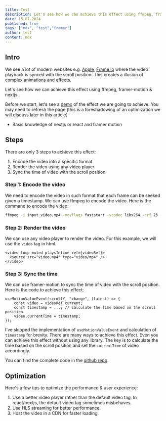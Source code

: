 ```yaml
---
title: Test
description: Let's see how we can achieve this effect using ffmpeg, framer-motion & nextjs.
date: 15-07-2024
published: true
tags: ["mdx", "test","framer"]
author: test
content: mdx
---
```


## Intro

We see a lot of modern websites e.g. [Apple](https://www.apple.com/airpods-pro), [Frame.io](https://frame.io) where the video playback is synced with the scroll position.
This creates a illusion of complex animations and effects.

Let's see how we can achieve this effect using ffmpeg, framer-motion & nextjs.

Before we start, let's see a [demo](https://on-scroll-playback.vercel.app) of the effect we are going to achieve. You may need to refresh the page (this is a foreshadowing of an optimization we will discuss later in this article)

- Basic knowledge of nextjs or react and framer motion

## Steps

There are only 3 steps to achieve this effect:

1. Encode the video into a specific format
2. Render the video using any video player
3. Sync the time of video with the scroll position

### Step 1: Encode the video

We need to encode the video in such format that each frame can be seeked given a timestamp. We can use ffmpeg to encode the video. Here is the command to encode the video:

```bash /app.tsx
ffmpeg -i input_video.mp4 -movflags faststart -vcodec libx264 -crf 23 -g 1 -pix_fmt yuv420p output_video.mp4
```

### Step 2: Render the video

We can use any video player to render the video. For this example, we will use the `video` tag in html.

```tsx  /app.tsx
<video loop muted playsInline ref={videoRef}>
  <source src="video.mp4" type="video/mp4" />
</video>
```

### Step 3: Sync the time

We can use framer-motion to sync the time of video with the scroll position. Here is the code to achieve this effect:

```tsx /app.tsx
useMotionValueEvent(scrollY, "change", (latest) => {
    const video = videoRef.current;
    const timestamp = ...; // calculate the time based on the scroll position
    video.currentTime = timestamp;
});
```

I've skipped the implementation of `useMotionValueEvent` and calculation of `timestamp` for brevity. There are many ways to achieve this effect. Even you can achieve this effect without using any library. The key is to calculate the time based on the scroll position and set the `currentTime` of video accordingly.

You can find the complete code in the [github repo](https://github.com/rudrodip/on-scroll-playback).

## Optimization

Here's a few tips to optimize the performance & user experience:

1. Use a better video player rather than the default video tag. In react/nextjs, the default video tag sometimes misbehaves.
2. Use HLS streaming for better performance.
3. Host the video in a CDN for faster loading.
